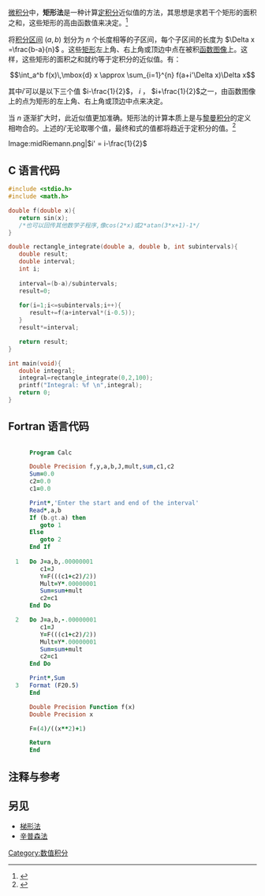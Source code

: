 {{微积分学}}
[[微积分|微积分]]中，'''矩形法'''是一种计算[[定积分|定积分]]近似值的方法，其思想是求若干个矩形的面积之和，这些矩形的高由函数值来决定。<ref>{{cite book | author = 同济大学数学教研室 | title = 《高等数学》 | edition = 第三版 | publisher = 高等教育出版社 | isbn = 7-04-000894-7 | pages = 319|date=1988年4月}}</ref>


将[[积分区间|积分区间]] <math>(a,b)</math> 划分为 <math>n</math> 个长度相等的子区间，每个子区间的长度为 <math>\Delta x =\frac{b-a}{n}</math> 。这些[[矩形|矩形]]左上角、右上角或顶边中点在被积[[函数图像|函数图像]]上。这样，这些矩形的面积之和就约等于定积分的近似值。有：

:<math>\int_a^b f(x)\,\mbox{d} x \approx \sum_{i=1}^{n} f(a+i'\Delta x)\Delta x</math>

其中<math>i'</math>可以是以下三个值 <math>i-\frac{1}{2}</math>， <math>i</math> ， <math>i+\frac{1}{2}</math>之一，由函数图像上的点为矩形的左上角、右上角或顶边中点来决定。

当 ''n'' 逐渐扩大时，此近似值更加准确。矩形法的计算本质上是与[[黎曼积分|黎曼积分]]的定义相吻合的。上述的<math>i'</math>无论取哪个值，最终和式的值都将趋近于定积分的值。<ref>{{cite book | author = 李忠、周建莹 | title = 《高等数学》 | edition = 第二版 | publisher = 北京大学出版社 | isbn = 978-7-301-15597-4 | pages = 166~167|date=2009年8月}}</ref>

<gallery>
Image:midRiemann.png|<math>i' = i-\frac{1}{2}</math>
</gallery>

==C 语言代码==
<syntaxhighlight lang="c">
#include <stdio.h>
#include <math.h>

double f(double x){
   return sin(x);
   /*也可以回传其他数学子程序,像cos(2*x)或2*atan(3*x+1)-1*/
}

double rectangle_integrate(double a, double b, int subintervals){
   double result;
   double interval;
   int i;
   
   interval=(b-a)/subintervals;
   result=0;
   
   for(i=1;i<=subintervals;i++){
      result+=f(a+interval*(i-0.5));
   }
   result*=interval;

   return result;
}

int main(void){
   double integral;
   integral=rectangle_integrate(0,2,100);
   printf("Integral: %f \n",integral);
   return 0;
}
</syntaxhighlight>

==Fortran 语言代码==
<syntaxhighlight lang="fortran">      
      Program Calc

      Double Precision f,y,a,b,J,mult,sum,c1,c2
      Sum=0.0
      c2=0.0
      c1=0.0

      Print*,'Enter the start and end of the interval'
      Read*,a,b
      If (b.gt.a) then
         goto 1
      Else
         goto 2
      End If
      
  1   Do J=a,b,.00000001
         c1=J
         Y=F(((c1+c2)/2))
         Mult=Y*.00000001
         Sum=sum+mult
         c2=c1
      End Do

  2   Do J=a,b,-.00000001
         c1=J
         Y=F(((c1+c2)/2))
         Mult=Y*.00000001
         Sum=sum+mult
         c2=c1
      End Do

      Print*,Sum
  3   Format (F20.5)
      End

      Double Precision Function f(x)
      Double Precision x

      F=(4)/((x**2)+1)

      Return
      End
</syntaxhighlight>

==注释与参考==
<references />

==另见==
*[[梯形法|梯形法]]
*[[辛普森法|辛普森法]]

[[Category:数值积分|Category:数值积分]]